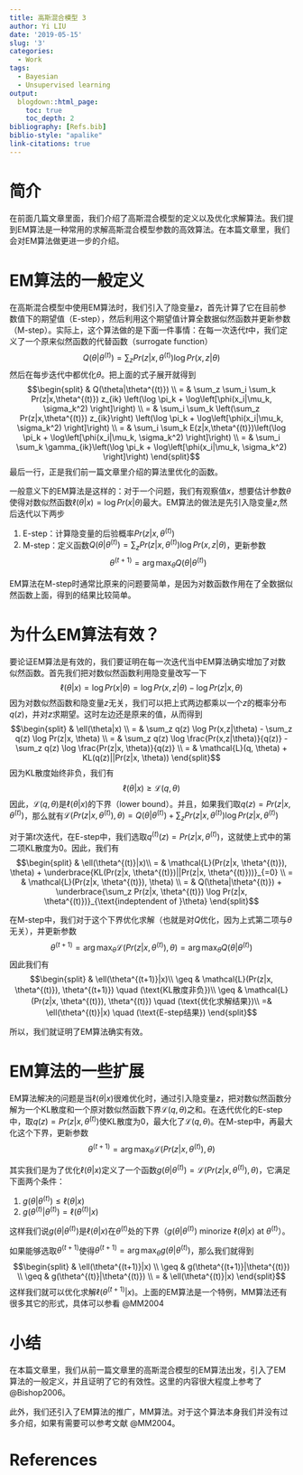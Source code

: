 ```yaml
---
title: 高斯混合模型 3
author: Yi LIU
date: '2019-05-15'
slug: '3'
categories:
  - Work
tags:
  - Bayesian
  - Unsupervised learning
output:
  blogdown::html_page:
    toc: true
    toc_depth: 2
bibliography: [Refs.bib]
biblio-style: "apalike"
link-citations: true
---
```


# 简介
在前面几篇文章里面，我们介绍了高斯混合模型的定义以及优化求解算法。我们提到EM算法是一种常用的求解高斯混合模型参数的高效算法。在本篇文章里，我们会对EM算法做更进一步的介绍。

# EM算法的一般定义
在高斯混合模型中使用EM算法时，我们引入了隐变量$z$，首先计算了它在目前参数值下的期望值（E-step），然后利用这个期望值计算全数据似然函数并更新参数（M-step）。实际上，这个算法做的是下面一件事情：在每一次迭代$t$中，我们定义了一个原来似然函数的代替函数（surrogate function）
$$Q(\theta|\theta^{(t)}) = \sum_z Pr(z|x,\theta^{(t)})\log Pr(x, z|\theta)$$
然后在每步迭代中都优化$\theta$。把上面的式子展开就得到
$$\begin{split}
& Q(\theta|\theta^{(t)}) \\
= & \sum_z \sum_i \sum_k Pr(z|x,\theta^{(t)}) z_{ik} \left(\log \pi_k + \log\left[\phi(x_i|\mu_k, \sigma_k^2) \right]\right) \\
= & \sum_i \sum_k \left(\sum_z Pr(z|x,\theta^{(t)}) z_{ik}\right) \left(\log \pi_k + \log\left[\phi(x_i|\mu_k, \sigma_k^2) \right]\right) \\
= & \sum_i \sum_k E(z|x,\theta^{(t)})\left(\log \pi_k + \log\left[\phi(x_i|\mu_k, \sigma_k^2) \right]\right) \\
= & \sum_i \sum_k \gamma_{ik}\left(\log \pi_k + \log\left[\phi(x_i|\mu_k, \sigma_k^2) \right]\right)
\end{split}$$
最后一行，正是我们前一篇文章里介绍的算法里优化的函数。

一般意义下的EM算法是这样的：对于一个问题，我们有观察值$x$，想要估计参数$\theta$使得对数似然函数$\ell(\theta|x) = \log Pr(x|\theta)$最大。EM算法的做法是先引入隐变量$z$,然后迭代以下两步

1. E-step：计算隐变量的后验概率$Pr(z|x, \theta^{(t)})$
2. M-step：定义函数$Q(\theta|\theta^{(t)}) = \sum_z Pr(z|x, \theta^{(t)}) \log Pr(x,z|\theta)$，更新参数
$$\theta^{(t+1)} = \arg \max_\theta Q(\theta| \theta^{(t)}) $$

EM算法在M-step时通常比原来的问题要简单，是因为对数函数作用在了全数据似然函数上面，得到的结果比较简单。

# 为什么EM算法有效？
要论证EM算法是有效的，我们要证明在每一次迭代当中EM算法确实增加了对数似然函数。首先我们把对数似然函数利用隐变量改写一下
$$\ell(\theta|x) = \log Pr(x|\theta) = \log Pr(x,z|\theta) - \log Pr(z|x, \theta)$$
因为对数似然函数和隐变量$z$无关，我们可以把上式两边都乘以一个$z$的概率分布$q(z)$，并对$z$求期望。这时左边还是原来的值，从而得到
$$\begin{split} & \ell(\theta|x) \\
= & \sum_z q(z) \log Pr(x,z|\theta) - \sum_z q(z) \log Pr(z|x, \theta) \\
= & \sum_z q(z) \log \frac{Pr(x,z|\theta)}{q(z)} - \sum_z q(z) \log \frac{Pr(z|x, \theta)}{q(z)} \\
= & \mathcal{L}(q, \theta) + KL(q(z)||Pr(z|x, \theta))
\end{split}$$
因为KL散度始终非负，我们有
$$\ell(\theta|x) \geq \mathcal{L}(q, \theta)$$
因此，$\mathcal{L}(q, \theta)$是$\ell(\theta|x)$的下界（lower bound）。并且，如果我们取$q(z) = Pr(z|x, \theta^{(t)})$，那么就有$\mathcal{L}(Pr(z|x, \theta^{(t)}), \theta) = Q(\theta|\theta^{(t)}) + \sum_z Pr(z|x, \theta^{(t)}) \log Pr(z|x, \theta^{(t)})$

对于第$t$次迭代，在E-step中，我们选取$q^{(t)}(z)=Pr(z|x, \theta^{(t)})$，这就使上式中的第二项KL散度为0。因此，我们有
$$\begin{split}
& \ell(\theta^{(t)}|x)\\
= & \mathcal{L}(Pr(z|x, \theta^{(t)}), \theta) + \underbrace{KL(Pr(z|x, \theta^{(t)})||Pr(z|x, \theta^{(t)}))}_{=0} \\
= & \mathcal{L}(Pr(z|x, \theta^{(t)}), \theta) \\
= & Q(\theta|\theta^{(t)}) + \underbrace{\sum_z Pr(z|x, \theta^{(t)}) \log Pr(z|x, \theta^{(t)})}_{\text{indeptendent of }\theta}
\end{split}$$

在M-step中，我们对于这个下界优化求解（也就是对$Q$优化，因为上式第二项与$\theta$无关），并更新参数
$$\theta^{(t+1)} = \arg\max_\theta \mathcal{L}(Pr(z|x, \theta^{(t)}), \theta) =\arg\max_\theta Q(\theta|\theta^{(t)})$$
因此我们有
$$\begin{split}
& \ell(\theta^{(t+1)}|x)\\
\geq & \mathcal{L}(Pr(z|x, \theta^{(t)}), \theta^{(t+1)}) \quad (\text{KL散度非负})\\
\geq & \mathcal{L}(Pr(z|x, \theta^{(t)}), \theta^{(t)}) \quad (\text{优化求解结果})\\
=& \ell(\theta^{(t)}|x) \quad (\text{E-step结果})
\end{split}$$

所以，我们就证明了EM算法确实有效。

# EM算法的一些扩展
EM算法解决的问题是当$\ell(\theta|x)$很难优化时，通过引入隐变量$z$，把对数似然函数分解为一个KL散度和一个原对数似然函数下界$\mathcal{L}(q, \theta)$之和。在迭代优化的E-step中，取$q(z)=Pr(z|x,\theta^{(t)})$使KL散度为$0$，最大化了$\mathcal{L}(q, \theta)$。在M-step中，再最大化这个下界，更新参数
$$\theta^{(t+1)} = \arg\max_\theta \mathcal{L}(Pr(z|x,\theta^{(t)}), \theta)$$

其实我们是为了优化$\ell(\theta|x)$定义了一个函数$g(\theta|\theta^{(t)}) =\mathcal{L}(Pr(z|x,\theta^{(t)}), \theta)$，它满足下面两个条件：

1. $g(\theta|\theta^{(t)}) \leq \ell(\theta|x)$
2. $g(\theta^{(t)}|\theta^{(t)}) = \ell(\theta^{(t)}|x)$

这样我们说$g(\theta|\theta^{(t)})$是$\ell(\theta|x)$在$\theta^{(t)}$处的下界（$g(\theta|\theta^{(t)})$ minorize $\ell(\theta|x)$ at $\theta^{(t)}$）。

如果能够选取$\theta^{(t+1)}$使得$\theta^{(t+1)}=\arg\max_\theta g(\theta|\theta^{(t)})$，那么我们就得到
$$\begin{split}
& \ell(\theta^{(t+1)}|x) \\
\geq & g(\theta^{(t+1)}|\theta^{(t)}) \\
\geq & g(\theta^{(t)}|\theta^{(t)}) \\
= & \ell(\theta^{(t)}|x)
\end{split}$$
这样我们就可以优化求解$\ell(\theta^{(t+1)}|x)$。上面的EM算法是一个特例，MM算法还有很多其它的形式，具体可以参看 @MM2004

# 小结
在本篇文章里，我们从前一篇文章里的高斯混合模型的EM算法出发，引入了EM算法的一般定义，并且证明了它的有效性。这里的内容很大程度上参考了 @Bishop2006。

此外，我们还引入了EM算法的推广，MM算法。对于这个算法本身我们并没有过多介绍，如果有需要可以参考文献 @MM2004。

# References